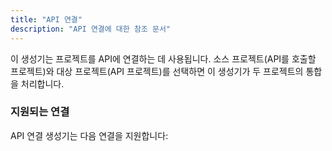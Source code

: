 ```yaml
---
title: "API 연결"
description: "API 연결에 대한 참조 문서"
---
```



이 생성기는 프로젝트를 API에 연결하는 데 사용됩니다. 소스 프로젝트(API를 호출할 프로젝트)와 대상 프로젝트(API 프로젝트)를 선택하면 이 생성기가 두 프로젝트의 통합을 처리합니다.

### 지원되는 연결

API 연결 생성기는 다음 연결을 지원합니다:

<CardGrid>
  <LinkCard
    title="React to tRPC"
    description="React 웹사이트에서 tRPC API 호출"
    href="api-connection/react-trpc"
  />
  <LinkCard
    title="React to FastAPI"
    description="React 웹사이트에서 Python FastAPI 호출"
    href="api-connection/react-fastapi"
  />
</CardGrid>